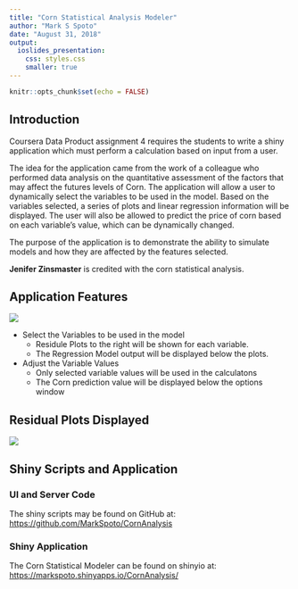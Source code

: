 ```yaml
---
title: "Corn Statistical Analysis Modeler"
author: "Mark S Spoto"
date: "August 31, 2018"
output: 
  ioslides_presentation:
    css: styles.css
    smaller: true
---
```


```r
knitr::opts_chunk$set(echo = FALSE)
```

## Introduction

Coursera Data Product assignment 4 requires the students to write a shiny application which must perform a calculation based on input from a user.  

The idea for the application came from the work of a colleague who performed data analysis on the quantitative assessment of the factors that may affect the futures levels of Corn.  The application will allow a user to dynamically select the variables to be used in the model.  Based on the variables selected, a series of plots and linear regression information will be displayed.  The user will also be allowed to predict the price of corn based on each variable's value, which can be dynamically changed.

The purpose of the application is to demonstrate the ability to simulate models and how they are affected by the features selected.

**Jenifer Zinsmaster** is credited with the corn statistical analysis.

## Application Features

<div class="columns-2 split-40">

![](options.png)

* Select the Variables to be used in the model
    + Residule Plots to the right will be shown for each variable.
    + The Regression Model output will be displayed below the plots.
* Adjust the Variable Values
    + Only selected variable values will be used in the calculatons
    + The Corn prediction value will be displayed below the options window

</div>

## Residual Plots Displayed

![](plots.png)


## Shiny Scripts and Application

### UI and Server Code

The shiny scripts may be found on GitHub at: <https://github.com/MarkSpoto/CornAnalysis>

### Shiny Application

The Corn Statistical Modeler can be found on shinyio at: <https://markspoto.shinyapps.io/CornAnalysis/>
